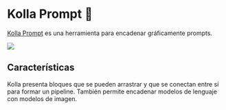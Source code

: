 
# Kolla Prompt 🚧

[Kolla Prompt](https://kollaprompt.com) es una herramienta para encadenar gráficamente prompts.

<div style={{ textAlign: "center" }}>
  <Image
    src="/docs/assets/tooling/kollaprompt.webp"
    width={1632}
    height={908}
    style={{ width: "750px", margin: "auto" }}
  />
</div>

## Características

Kolla presenta bloques que se pueden arrastrar y que se conectan entre sí para formar un pipeline. También permite encadenar modelos de lenguaje con modelos de imagen.
